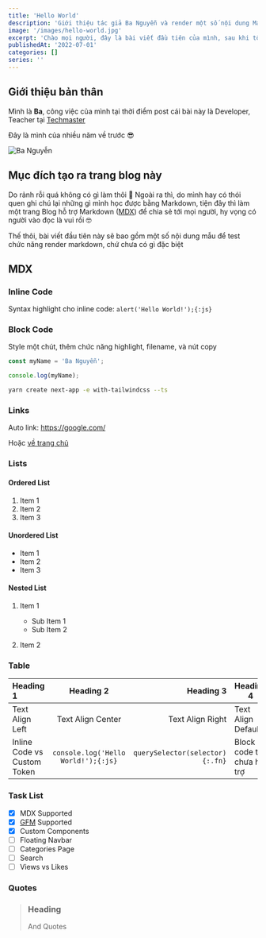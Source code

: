 ```yaml
---
title: 'Hello World'
description: 'Giới thiệu tác giả Ba Nguyễn và render một số nội dung Markdown mẫu'
image: '/images/hello-world.jpg'
excerpt: 'Chào mọi người, đây là bài viết đầu tiên của mình, sau khi tốn kha khá thời gian để làm trang blog này 😅'
publishedAt: '2022-07-01'
categories: []
series: ''
---
```


## Giới thiệu bản thân

Mình là **Ba**, công việc của mình tại thời điểm post cái bài này là Developer, Teacher tại [Techmaster](https://techmaster.vn/ 'Học viện công nghệ Techmaster')

Đây là mình của nhiều năm về trước 😎

![Ba Nguyễn](/images/avatar.jpeg)

## Mục đích tạo ra trang blog này

Do rảnh rỗi quá không có gì làm thôi 🤣 Ngoài ra thì, do mình hay có thói quen ghi chú lại những gì mình học được bằng Markdown, tiện đây thì làm một trang Blog hỗ trợ Markdown ([MDX](https://mdxjs.com/)) để chia sẻ tới mọi người, hy vọng có người vào đọc là vui rồi 🤓

Thế thôi, bài viết đầu tiên này sẽ bao gồm một số nội dung mẫu để test chức năng render markdown, chứ chưa có gì đặc biệt

## MDX

### Inline Code

Syntax highlight cho inline code: `alert('Hello World!');{:js}`

### Block Code

Style một chút, thêm chức năng highlight, filename, và nút copy

```js showLineNumbers{1} title="script.js"
const myName = 'Ba Nguyễn';

console.log(myName);
```

```bash title="Terminal" /create/
yarn create next-app -e with-tailwindcss --ts
```

### Links

Auto link: https://google.com/

Hoặc [về trang chủ](/)

### Lists

#### Ordered List

1. Item 1
2. Item 2
3. Item 3

#### Unordered List

- Item 1
- Item 2
- Item 3

#### Nested List

1. Item 1

   - Sub Item 1
   - Sub Item 2

2. Item 2

### Table

| Heading 1                   |              Heading 2              |                       Heading 3 | Heading 4                  |
| :-------------------------- | :---------------------------------: | ------------------------------: | -------------------------- |
| Text Align Left             |          Text Align Center          |                Text Align Right | Text Align Default         |
| Inline Code vs Custom Token | `console.log('Hello World!');{:js}` | `querySelector(selector){:.fn}` | Block code thì chưa hỗ trợ |

### Task List

- [x] MDX Supported
- [x] [GFM](https://github.github.com/gfm/) Supported
- [x] Custom Components
- [ ] Floating Navbar
- [ ] Categories Page
- [ ] Search
- [ ] Views vs Likes

### Quotes

> ### Heading
>
> And Quotes
